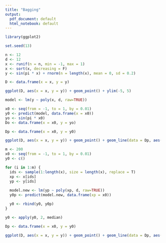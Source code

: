 ```yaml
---
title: "Bagging"
output:
  pdf_document: default
  html_notebook: default
---
```


```r

library(ggplot2)

set.seed(13)

n <- 12
d <- 12
x <- runif(n = n, min = -1, max = 1)
x <- sort(x, decreasing = F)
y <- sin(pi * x) + rnorm(n = length(x), mean = 0, sd = 0.2)

D <- data.frame(x = x, y = y)

ggplot(D, aes(x = x, y = y)) + geom_point() + ylim(-5, 5)

```

```r

model <- lm(y ~ poly(x, d, raw=TRUE))

x0 <- seq(from = -1, to = 1, by = 0.01)
y0 <- predict(model, data.frame(x = x0))
yo <- sin(pi * x0)
Do <- data.frame(x = x0, y = yo)

Dp <- data.frame(x = x0, y = y0)

ggplot(D, aes(x = x, y = y)) + geom_point() + geom_line(data = Dp, aes(x, y)) + geom_line(data = Do, aes(x, y, color = "red")) + ylim(-5, 5)

```

```r

m <- 200
x0 <- seq(from = -1, to = 1, by = 0.01)
y0 <- c()

for (i in 1:m) {
  ids <- sample(1:length(x), size = length(x), replace = T)
  xp <- x[ids]
  yp <- y[ids]
  
  model.new <- lm(yp ~ poly(xp, d, raw=TRUE))
  y0p <- predict(model.new, data.frame(xp = x0))

  y0 <- rbind(y0, y0p)  
}

y0 <- apply(y0, 2, median)

Dp <- data.frame(x = x0, y = y0)

ggplot(D, aes(x = x, y = y)) + geom_point() + geom_line(data = Dp, aes(x, y)) + ylim(-5, 5) + geom_line(data = Do, aes(x, y, color = "red"))


```

